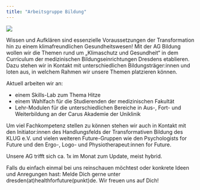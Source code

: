 ```yaml
---
title: "Arbeitsgruppe Bildung"
---
```


![](images/ag_bildung.jpeg)

Wissen und Aufklären sind essenzielle Voraussetzungen der Transformation hin zu einem klimafreundlichen Gesundheitswesen! 
Mit der AG Bildung wollen wir die Themen rund um „Klimaschutz und Gesundheit“ in dem Curriculum der medizinischen Bildungseinrichtungen Dresdens etablieren. Dazu stehen wir in Kontakt mit unterschiedlichen Bildungsträger:innen und loten aus, in welchem Rahmen wir unsere Themen platzieren können.

Aktuell arbeiten wir an:

- einem Skills-Lab zum Thema Hitze
- einem Wahlfach für die Studierenden der medizinischen Fakultät
- Lehr-Modulen für die unterschiedlichen Bereiche in Aus-, Fort- und Weiterbildung an der Carus Akademie der Uniklinik

Um viel Fachkompetenz stellen zu können stehen wir auch in Kontakt mit den Initiator:innen des Handlungsfelds der Transformativen Bildung des KLUG e.V. und vielen weiteren Future-Gruppen wie den Psychologists for Future und den Ergo-, Logo- und Physiotherapeut:innen for Future.

Unsere AG trifft sich ca. 1x im Monat zum Update, meist hybrid. 

Falls du einfach einmal bei uns reinschauen möchtest oder konkrete Ideen und Anregungen hast:  Melde Dich gerne unter dresden(at)healthforfuture(punkt)de. Wir freuen uns auf Dich!

